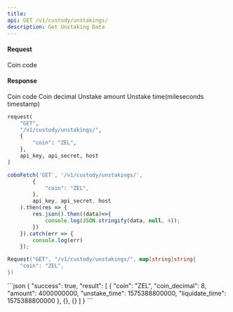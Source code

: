 ```yaml
---
title: 
api: GET /v1/custody/unstakings/ 
description: Get Unstaking Data 
---
```

#### Request 

<ParamField body="coin" type="String" >Coin code</ParamField> 

#### Response 

<ResponseField name="coin" type="String" >Coin code</ResponseField> 
<ResponseField name="coin_decimal" type="Int" >Coin decimal</ResponseField> 
<ResponseField name="amount" type="Int" >Unstake amount</ResponseField> 
<ResponseField name="unstake_time" type="Int" >Unstake time(mileseconds timestamp)</ResponseField> 
<RequestExample>
```python Python
request(
    "GET",
    "/v1/custody/unstakings/",
    {
        "coin": "ZEL",
    },
    api_key, api_secret, host
)
```
```javascript Javascript
coboFetch('GET', '/v1/custody/unstakings/',
        {
            "coin": "ZEL",
        },
        api_key, api_secret, host
    ).then(res => {
        res.json().then((data)=>{
            console.log(JSON.stringify(data, null, 4));
        })
    }).catch(err => {
        console.log(err)
    });
```
```go Go
Request("GET", "/v1/custody/unstakings/", map[string]string{
    "coin": "ZEL",
})
```
</RequestExample>

<ResponseExample>
```json
{
  "success": true,
  "result": [
    {
      "coin": "ZEL",
      "coin_decimal": 8,
      "amount": 4000000000,
      "unstake_time": 1575388800000,
      "liquidate_time": 1575388800000
    },
    {},
    {}
  ]
}
```
</ResponseExample>
